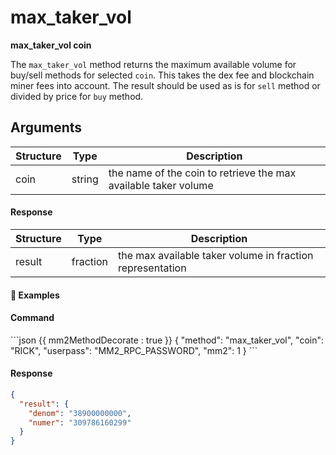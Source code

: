 # max_taker_vol

**max_taker_vol coin**

The `max_taker_vol` method returns the maximum available volume for buy/sell methods for selected `coin`.
This takes the dex fee and blockchain miner fees into account. The result should be used as is for `sell` method or divided by price for `buy` method.

## Arguments

| Structure | Type   | Description                                                     |
| --------- | ------ | --------------------------------------------------------------- |
| coin      | string | the name of the coin to retrieve the max available taker volume |

#### Response

| Structure | Type     | Description                                               |
| --------- | -------- | --------------------------------------------------------- |
| result    | fraction | the max available taker volume in fraction representation |

#### 📌 Examples

#### Command

<CodeGroup title="" tag="POST" label="max_taker_vol">
```json {{ mm2MethodDecorate : true }}
{
  "method": "max_taker_vol",
  "coin": "RICK",
  "userpass": "MM2_RPC_PASSWORD",
  "mm2": 1
}
```
</CodeGroup>


<CollapsibleSection expandedText='Hide Response' collapsedText='Show Response'>

#### Response

```json
{
  "result": {
    "denom": "38900000000",
    "numer": "309786160299"
  }
}
```

</CollapsibleSection>
